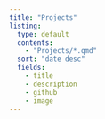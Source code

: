 ```yaml
---
title: "Projects"
listing:
  type: default
  contents:
    - "Projects/*.qmd"
  sort: "date desc"
  fields:
    - title
    - description
    - github
    - image
---
```

